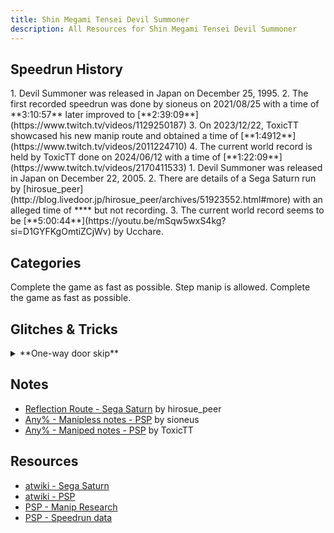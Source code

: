 ```yaml
---
title: Shin Megami Tensei Devil Summoner 
description: All Resources for Shin Megami Tensei Devil Summoner
---
```




<DocsHero 
    content="Shin Megami Tensei: Devil Summoner is the first entry in the Devil Summoner series."
    srcUrl={cover}
    alt="Shin Megami Tensei Devil Summoner Cover"
/>

<LinkCard title="Leaderboards" href="https://www.speedrun.com/dsm" description="See all the submitted runs on Speedrun.com"/>

## Speedrun History
<Tabs>
<TabItem label="Any% - PSP">
<Steps>
1. Devil Summoner was released in Japan on December 25, 1995.
2. The first recorded speedrun was done by sioneus on 2021/08/25 with a time of **3:10:57** later improved to [**2:39:09**](https://www.twitch.tv/videos/1129250187)
3. On 2023/12/22, ToxicTT showcased his new manip route and obtained a time of [**1:4912**](https://www.twitch.tv/videos/2011224710)
4. The current world record is held by ToxicTT done on 2024/06/12 with a time of [**1:22:09**](https://www.twitch.tv/videos/2170411533)
</Steps>
</TabItem>

<TabItem label="Any% - Sega Saturn">
<Steps>
1. Devil Summoner was released in Japan on December 22, 2005.
2. There are details of a Sega Saturn run by [hirosue_peer](http://blog.livedoor.jp/hirosue_peer/archives/51923552.html#more) with an alleged time of **** but not recording.
3. The current world record seems to be [**5:00:44**](https://youtu.be/mSqw5wxS4kg?si=D1GYFKgOmtiZCjWv) by Ucchare.
</Steps>
</TabItem>
</Tabs>

## Categories
<CardGrid>
    <Card title="Any% - PSP">Complete the game as fast as possible. Step manip is allowed.</Card>
    <Card title="Any% - Sega Saturn">Complete the game as fast as possible.</Card>
</CardGrid>

## Glitches & Tricks
<details>
<summary>**One-way door skip**</summary>

If you save in front of a one-way door and reload the game, you can pass through it. 
</details>

## Notes
- [Reflection Route - Sega Saturn](http://blog.livedoor.jp/hirosue_peer/archives/51920261.html) by hirosue_peer
- [Any% - Manipless notes - PSP](https://sioneus.me/notes/devsum) by sioneus
- [Any% - Maniped notes - PSP](https://drive.google.com/file/d/1usmiIcoktgdbDrXDjk9DKvuGJsvwwahS/view?usp=sharing) by ToxicTT

## Resources
- [atwiki - Sega Saturn](https://w.atwiki.jp/devilsummoner/pages/8.html)
- [atwiki - PSP](https://w.atwiki.jp/devilsummoner/pages/401.html)
- [PSP - Manip Research](https://docs.google.com/document/d/1MR4vNeT9zWdZGytsVQ7VpFI4NeRKdDpL1O-SC1c5TIE/edit?usp=sharing)
- [PSP - Speedrun data](https://docs.google.com/spreadsheets/d/1wQD9vwD8gQpxl1ZmbyizgbarcfeeiH9ssTWOG_Z4o2w/edit?usp=sharing)
